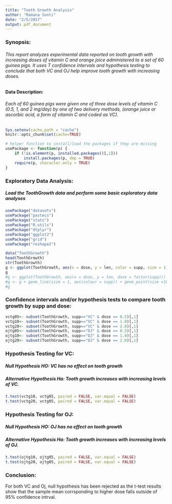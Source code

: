 ```yaml
---
title: "Tooth Growth Analysis"
author: "Ramana Sonti"
date: "2/5/2017"
output: pdf_document
---
```


### Synopsis:
###### This report analyzes experimental data reported on tooth growth with increasing doses of vitamin C and orange joice administered to a set of 60 guinea pigs. It uses T confidence intervals and hypothesis testing to conclude that both VC and OJ help improve tooth growth with increasing doses.

#### Data Description:
###### Each of 60 guinea pigs were given one of three dose levels of vitamin C (0.5, 1, and 2 mg/day) by one of two delivery methods, (orange juice or ascorbic acid, a form of vitamin C and coded as VC).

```r
Sys.setenv(cache.path = "cache")
knitr::opts_chunk$set(cache=TRUE)

# helper function to install/load the packages if they are missing
usePackage <- function(p) {
    if (!is.element(p, installed.packages()[,1]))
        install.packages(p, dep = TRUE)
    require(p, character.only = TRUE)
}
```
### Exploratory Data Analysis:
##### Load the ToothGrowth data and perform some basic exploratory data analyses
```r
usePackage("datasets")
usePackage("pastecs")
usePackage("stats")
usePackage("R.utils")
usePackage("dtplyr")
usePackage("ggplot2")
usePackage("grid")
usePackage("reshape2")

data("ToothGrowth")
head(ToothGrowth)
str(ToothGrowth)
g <- ggplot(ToothGrowth, aes(x = dose, y = len, color = supp, size = 1)) + geom_point() + geom_line()
g
#g <- ggplot(ToothGrowth, aes(x = dose, y = len, dose = factor(supp)))
#g <- g + geom_line(size = 1, aes(colour = supp)) + geom_point(size =10, pch = 21, fill = "salmon", alpha = .5)
#g
```
### Confidence intervals and/or hypothesis tests to compare tooth growth by supp and dose:
```r
vctg05<- subset(ToothGrowth, supp=="VC" & dose == 0.5)[,1]
vctg10<- subset(ToothGrowth, supp=="VC" & dose == 1.0)[,1] 
vctg20<- subset(ToothGrowth, supp=="VC" & dose == 2.0)[,1] 
ojtg05<- subset(ToothGrowth, supp=="OJ" & dose == 0.5)[,1] 
ojtg10<- subset(ToothGrowth, supp=="OJ" & dose == 1.0)[,1]
ojtg20<- subset(ToothGrowth, supp=="OJ" & dose == 2.0)[,1]
```
### Hypothesis Testing for VC:
##### Null Hypothesis HO: VC has no effect on tooth growth
##### Alternative Hypothesis Ha: Tooth growth increases with increasing levels of VC.
```r
t.test(vctg10, vctg05, paired = FALSE, var.equal = FALSE)
t.test(vctg20, vctg05, paired = FALSE, var.equal = FALSE)
```
### Hypothesis Testing for OJ: 
##### Null Hypothesis HO: OJ has no effect on tooth growth 
##### Alternative Hypothesis Ha: Tooth growth increases with increasing levels of OJ.
```r
t.test(ojtg10, ojtg05, paired = FALSE, var.equal = FALSE)
t.test(ojtg20, ojtg05, paired = FALSE, var.equal = FALSE)
```
### Conclusion:
For both VC and Oj, null hypothesis has been rejected as the t-test results show that the sample mean corrsponding to higher dose falls outside of 95% confidence intrval.